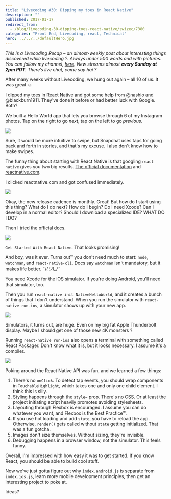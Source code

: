 ```yaml
---
title: "Livecoding #30: Dipping my toes in React Native"
description: ""
published: 2017-01-17
redirect_from:
  - /blog/livecoding-30-dipping-toes-react-native/swizec/7380
categories: "Front End, Livecoding, react, Technical"
hero: ../../../defaultHero.jpg
---
```


_This is a Livecoding Recap – an almost-weekly post about interesting things discovered while livecoding ?. Always under 500 words and with pictures. You can follow my channel, [here](https://livecoding.tv/swizec). New streams almost **every Sunday at 2pm PDT**. There’s live chat, come say hai ?_

After many weeks without Livecoding, we hung out again – all 10 of us. It was great ☺️

I dipped my toes in React Native and got some help from @nashio and @blackburn1911. They've done it before or had better luck with Google. Both?

We built a Hello World app that lets you browse through 6 of my Instagram photos. Tap on the right to go _next_, tap on the left to go _previous_.

![](https://swizec.com/blog/wp-content/uploads/2017/01/my-first-react-native-app-4.gif)

Sure, it would be more intuitive to swipe, but Snapchat uses taps for going back and forth in stories, and that's my excuse. I also don't know how to make swipes.

The funny thing about starting with React Native is that googling `react native` gives you two big results. [The official documentation](https://facebook.github.io/react-native/) and [reactnative.com](http://www.reactnative.com/).

I clicked reactnative.com and got confused immediately.

![](https://swizec.com/blog/wp-content/uploads/2017/01/reactnative.com-screenshot-2.png)

Okay, the new release cadence is monthly. Great! But how do I start using this thing? What do I do next? How do I begin? Do I need Xcode? Can I develop in a normal editor? Should I download a specialized IDE? WHAT DO I DO?

Then I tried the official docs.

![](https://swizec.com/blog/wp-content/uploads/2017/01/official-docs-screenshot-3.png)

`Get Started With React Native`. That looks promising!

And boy, was it ever. Turns out™ you don't need much to start: `node`, `watchman`, and `react-native-cli`. Docs say `watchman` isn't mandatory, but it makes life better. ¯\\_(ツ)\_/¯_

You need Xcode for the iOS simulator. If you're doing Android, you'll need that simulator, too.

Then you run `react-native init NativeHelloWorld`, and it creates a bunch of things that I don't understand. When you run the simulator with `react-native run-ios`, a simulator shows up with your new app.

![](https://swizec.com/blog/wp-content/uploads/2017/01/initial-simulator-screenshot-1.png)

Simulators, it turns out, are huge. Even on my big fat Apple Thunderbolt display. Maybe I should get one of those new 4K monsters ?

Running `react-native run-ios` also opens a terminal with something called React Packager. Don't know what it is, but it looks necessary. I assume it's a compiler.

![](https://swizec.com/blog/wp-content/uploads/2017/01/react-packager-screnshot-1.png)

Poking around the React Native API was fun, and we learned a few things:

1.  There's no `onClick`. To detect tap events, you should wrap components in `TouchableHighlight`, which takes one and only one child element. I think this is silly.
2.  Styling happens through the `style=` prop. There's no CSS. Or at least the project initiating script heavily promotes avoiding stylesheets.
3.  Layouting through Flexbox is encouraged. I assume you can do whatever you want, and Flexbox is the Best Practice™.
4.  If you use hot loading and add `state`, you have to reload the app. Otherwise, `render()` gets called without `state` getting initialized. That was a fun gotcha.
5.  Images don't size themselves. Without sizing, they're invisible.
6.  Debugging happens in a browser window, not the simulator. This feels funny.

Overall, I'm impressed with how easy it was to get started. If you know React, you should be able to build cool stuff.

Now we’ve just gotta figure out why `index.android.js` is separate from `index.ios.js`, learn more mobile development principles, then get an interesting project to poke at.

Ideas?
